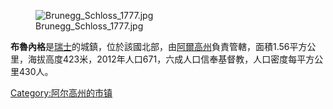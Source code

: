 [[Image:Brunegg_Schloss_1777.jpg|right]]

'''布魯內格'''是[[瑞士|瑞士]]的城鎮，位於該國北部，由[[阿爾高州|阿爾高州]]負責管轄，面積1.56平方公里，海拔高度423米，2012年人口671，六成人口信奉基督教，人口密度每平方公里430人。

{{Switzerland-geo-stub}}
[[Category:阿尔高州的市镇|Category:阿尔高州的市镇]]